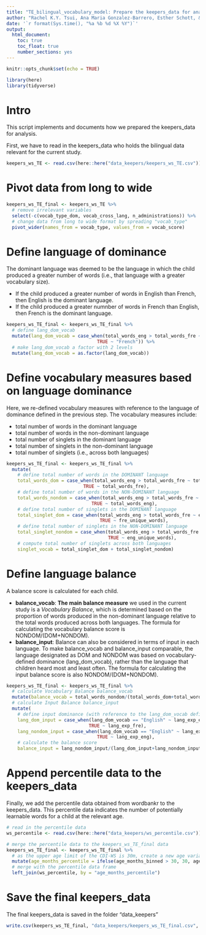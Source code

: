```yaml
---
title: "TE_bilingual_vocabulary_model: Prepare the keepers_data for analysis"
author: "Rachel K.Y. Tsui, Ana Maria Gonzalez-Barrero, Esther Schott, & Krista Byers-Heinlein"
date: '`r format(Sys.time(), "%a %b %d %X %Y")`'
output: 
  html_document:
    toc: true
    toc_float: true
    number_sections: yes
---
```


```r
knitr::opts_chunk$set(echo = TRUE)

library(here)
library(tidyverse)
```

# Intro
This script implements and documents how we prepared the keepers_data for analysis.

First, we have to read in the keepers_data who holds the bilingual data relevant for the current study.

```r
keepers_ws_TE <- read.csv(here::here("data_keepers/keepers_ws_TE.csv"))
```


# Pivot data from long to wide
```r
keepers_ws_TE_final <- keepers_ws_TE %>%
  # remove irrelevant variables
  select(-c(vocab_type_dom, vocab_cross_lang, n_administrations)) %>% 
  # change data from long to wide format by spreading "vocab_type"
  pivot_wider(names_from = vocab_type, values_from = vocab_score)
```


# Define language of dominance 
The dominant language was deemed to be the language in which the child produced a greater number of words (i.e., that language with a greater vocabulary size).

* If the child produced a greater number of words in English than French, then English is the dominant language.
* If the child produced a greater numnber of words in French than English, then French is the dominant language.

```r
keepers_ws_TE_final <- keepers_ws_TE_final %>%
  # define lang_dom_vocab
  mutate(lang_dom_vocab = case_when(total_words_eng > total_words_fre ~ "English",
                                 TRUE ~ "French")) %>%
  # make lang_dom_vocab a factor with 2 levels
  mutate(lang_dom_vocab = as.factor(lang_dom_vocab)) 
```


# Define vocabulary measures based on language dominance
Here, we re-defined vocabulary measures with reference to the language of dominance defined in the previous step. The vocabulary measures include:

* total number of words in the dominant language
* total number of words in the non-dominant language
* total number of singlets in the dominant language
* total number of singlets in the non-dominant language
* total number of singlets (i.e., across both languages)

```r
keepers_ws_TE_final <- keepers_ws_TE_final %>%
  mutate(
    # define total number of words in the DOMINANT language
    total_words_dom = case_when(total_words_eng > total_words_fre ~ total_words_eng,
                            TRUE ~ total_words_fre),
    # define total number of words in the NON-DOMINANT language
    total_words_nondom = case_when(total_words_eng > total_words_fre ~ total_words_fre,
                               TRUE ~ total_words_eng),
    # define total number of singlets in the DOMINANT language
    total_singlet_dom = case_when(total_words_eng > total_words_fre ~ eng_unique_words,
                                  TRUE ~ fre_unique_words),
    # define total number of singlets in the NON-DOMINANT language
    total_singlet_nondom = case_when(total_words_eng > total_words_fre ~ fre_unique_words,
                                     TRUE ~ eng_unique_words),
    # compute total number of singlets across both languages
    singlet_vocab = total_singlet_dom + total_singlet_nondom)
```


# Define language balance
A balance score is calculated for each child. 

* **balance_vocab**: **The main balance measure** we used in the current study is a *Vocabulary Balance*, which is determined based on the proportion of words produced in the non-dominant language relative to the total words produced across both languages. The formula for calculating the vocabulary balance score is NONDOM/(DOM+NONDOM).
* **balance_input**: Balance can also be considered in terms of input in each language. To make balance_vocab and balance_input comparable, the language designated as DOM and NONDOM was based on vocabulary-defined dominance (lang_dom_vocab), rather than the language that children heard most and least often. The formula for calculating the input balance score is also NONDOM/(DOM+NONDOM).

```r
keepers_ws_TE_final <- keepers_ws_TE_final %>%
  # calculate Vocabulary Balance balance_vocab
  mutate(balance_vocab = total_words_nondom/(total_words_dom+total_words_nondom)) %>%
  # calculate Input Balance balance_input
  mutate(
    # define input dominance (with reference to the lang_dom_vocab defined by vocab size)
    lang_dom_input = case_when(lang_dom_vocab == "English" ~ lang_exp_eng,
                              TRUE ~ lang_exp_fre),
    lang_nondom_input = case_when(lang_dom_vocab == "English" ~ lang_exp_fre,
                                 TRUE ~ lang_exp_eng),
    # calculate the balance score
    balance_input = lang_nondom_input/(lang_dom_input+lang_nondom_input))
```


# Append percentile data to the keepers_data
Finally, we add the percentile data obtained from wordbankr to the keepers_data. This percentile data indicates the number of potentially learnable words for a child at the relevant age.

```r
# read in the percentile data
ws_percentile <- read.csv(here::here("data_keepers/ws_percentile.csv"))

# merge the percentile data to the keepers_ws_TE_final data
keepers_ws_TE_final <- keepers_ws_TE_final %>%
  # as the upper age limit of the CDI-WS is 30m, create a new age variable which replaces all >30m as 30m for merging with the percentile dataframe (this means the percentile should be the same for all >30m)
  mutate(age_months_percentile = ifelse(age_months_binned > 30, 30, age_months_binned)) %>%
  # merge with the percentile data frame
  left_join(ws_percentile, by = "age_months_percentile") 
```


# Save the final keepers_data
The final keepers_data is saved in the folder "data_keepers"
```r
write.csv(keepers_ws_TE_final, "data_keepers/keepers_ws_TE_final.csv", row.names = F)
```
